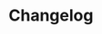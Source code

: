 # Changelog

<div id='redoc-container'>
</div>
<script>
  (function() {
  Redoc.init('/_static/api/tag_manager_authorized_api_changelog.json', {}, document.getElementById('redoc-container'), () => {
    window.prepareRedocMenu ? window.prepareRedocMenu() : setTimeout(() => {
      window.prepareRedocMenu()
    }, 2000)
  })})();
</script>
